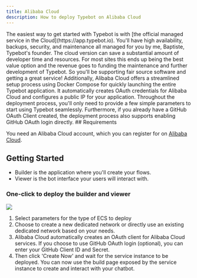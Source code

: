 ```yaml
---
title: Alibaba Cloud
description: How to deploy Typebot on Alibaba Cloud
---
```


<Note>
  The easiest way to get started with Typebot is with [the official managed
  service in the Cloud](https://app.typebot.io). You'll have high availability,
  backups, security, and maintenance all managed for you by me, Baptiste,
  Typebot's founder. The cloud version can save a substantial amount of
  developer time and resources. For most sites this ends up being the best value
  option and the revenue goes to funding the maintenance and further development
  of Typebot. So you'll be supporting fair source software and getting a great
  service!
</Note>

<Note>
Additionally, Alibaba Cloud offers a streamlined setup process using Docker Compose for quickly launching the entire Typebot application.
 It automatically creates OAuth credentials for Alibaba Cloud and configures a public IP for your application.
  Throughout the deployment process, you'll only need to provide a few simple parameters to start using Typebot seamlessly.
 Furthermore, if you already have a GitHub OAuth Client created, the deployment process also supports enabling GitHub OAuth login directly.
</Note>
## Requirements

You need an Alibaba Cloud account, which you can register for on [Alibaba Cloud](https://alibabacloud.com/).


## Getting Started

<Note>

- Builder is the application where you'll create your flows.
- Viewer is the bot interface your users will interact with.

</Note>

### One-click to deploy the builder and viewer
[![][deploy-button-image]][deploy-link]

1. Select parameters for the type of ECS to deploy
2. Choose to create a new dedicated network or directly use an existing dedicated network based on your needs.
3. Alibaba Cloud automatically creates an OAuth client for Alibaba Cloud services. If you choose to use GitHub OAuth login (optional), you can enter your GitHub Client ID and Secret.
4. Then click 'Create Now' and wait for the service instance to be deployed. You can now use the build page exposed by the service instance to create and interact with your chatbot.

[deploy-button-image]: https://service-info-public.oss-cn-hangzhou.aliyuncs.com/computenest-en.svg
[deploy-link]: https://computenest.console.aliyun.com/service/instance/create/default?type=user&ServiceName=Typebot%E7%A4%BE%E5%8C%BA%E7%89%88
